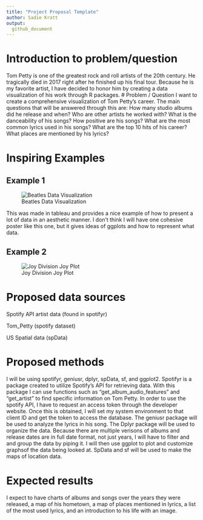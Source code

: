 ```yaml
---
title: "Project Proposal Template"
author: Sadie Kratt
output: 
  github_document
---
```

# Introduction to problem/question
Tom Petty is one of the greatest rock and roll artists of the 20th century. He tragically died in 2017 right after he finished up his final tour. Because he is my favorite artist, I have decided to honor him by creating a data visualization of his work through R packages.
# Problem / Question
I want to create a comprehensive visualization of Tom Petty's career. The main questions that will be answered through this are:
How many studio albums did he release and when?
Who are other artists he worked with?
What is the danceability of his songs?
How positive are his songs?
What are the most common lyrics used in his songs?
What are the top 10 hits of his career?
What places are mentioned by his lyrics?

# Inspiring Examples

## Example 1
![Beatles Data Visualization](https://www.tableau.com/community/music/beatles)

This was made in tableau and provides a nice example of how to present a lot of data in an aesthetic manner. I don't think I will have one cohesive poster like this one, but it gives ideas of ggplots and how to represent what data.


## Example 2
![Joy Division Joy Plot](https://www.rcharlie.com/spotifyr/reference/figures/README-unnamed-chunk-10-1.png)


# Proposed data sources

Spotify API artist data (found in spotifyr)

Tom_Petty (spotify dataset)

US Spatial data (spData)

# Proposed methods

I will be using spotifyr, geniusr, dplyr, spData, sf, and ggplot2. Spotifyr is a package created to utilize Spotify's API for retrieving data. With this package I can use functions such as "get_album_audio_features" and "get_artist" to find specific information on Tom Petty. In order to use the spotify API, I have to request an access token through the developer website. Once this is obtained, I will set my system environment to that client ID and get the token to access the database. The geniusr package will be used to analyze the lyrics in his song. The Dplyr package will be used to organize the data. Because there are multiple verisons of albums and release dates are in full date format, not just years, I will have to filter and and group the data by piping it. I will then use ggplot to plot and customize graphsof the data being looked at. SpData and sf will be used to make the maps of location data.

# Expected results

I expect to have charts of albums and songs over the years they were released, a map of his hometown, a map of places mentioned in lyrics, a list of the most used lyrics, and an introduction to his life with an image. 
